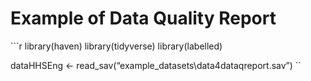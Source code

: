 # Example of Data Quality Report

```r
library(haven)
library(tidyverse)
library(labelled)

dataHHSEng <- read_sav("example_datasets\\data4dataqreport.sav")
``
